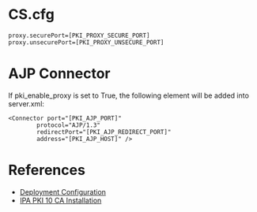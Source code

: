 = CS.cfg =

<pre>
proxy.securePort=[PKI_PROXY_SECURE_PORT]
proxy.unsecurePort=[PKI_PROXY_UNSECURE_PORT]
</pre>

= AJP Connector =

If pki_enable_proxy is set to True, the following element will be added into server.xml:

<pre>
<Connector port="[PKI_AJP_PORT]"
        protocol="AJP/1.3"
        redirectPort="[PKI_AJP_REDIRECT_PORT]"
        address="[PKI_AJP_HOST]" />
</pre>

= References =

* [[Deployment Configuration]]
* [[IPA PKI 10 CA Installation]]